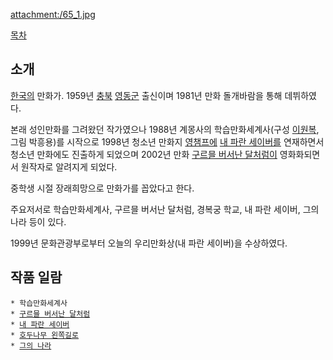 attachment:/65_1.jpg

[[목차]]

== 소개 ==
[[한국]]의 만화가. 1959년 [[충북]] [[영동]]군 출신이며 1981년 만화 돌개바람을 통해 데뷔하였다. 

본래 성인만화를 그려왔던 작가였으나 1988년 계몽사의 학습만화세계사(구성 [[이원복]], 그림 박흥용)를 시작으로 1998년 청소년 만화지 [[영챔프]]에 [[내 파란 세이버]]를 연재하면서 청소년 만화에도 진출하게 되었으며 2002년 만화 [[구르믈 버서난 달처럼]]이 영화화되면서 원작자로 알려지게 되었다. 

중학생 시절 장래희망으로 만화가를 꼽았다고 한다. 

주요저서로 학습만화세계사, 구르믈 버서난 달처럼, 경복궁 학교, 내 파란 세이버, 그의 나라 등이 있다. 

1999년 문화관광부로부터 오늘의 우리만화상(내 파란 세이버)을 수상하였다.

== 작품 일람 ==
 * 학습만화세계사
 * [[구르믈 버서난 달처럼]]
 * [[내 파란 세이버]]
 * [[호두나무 왼쪽길로]]
 * [[그의 나라]]
